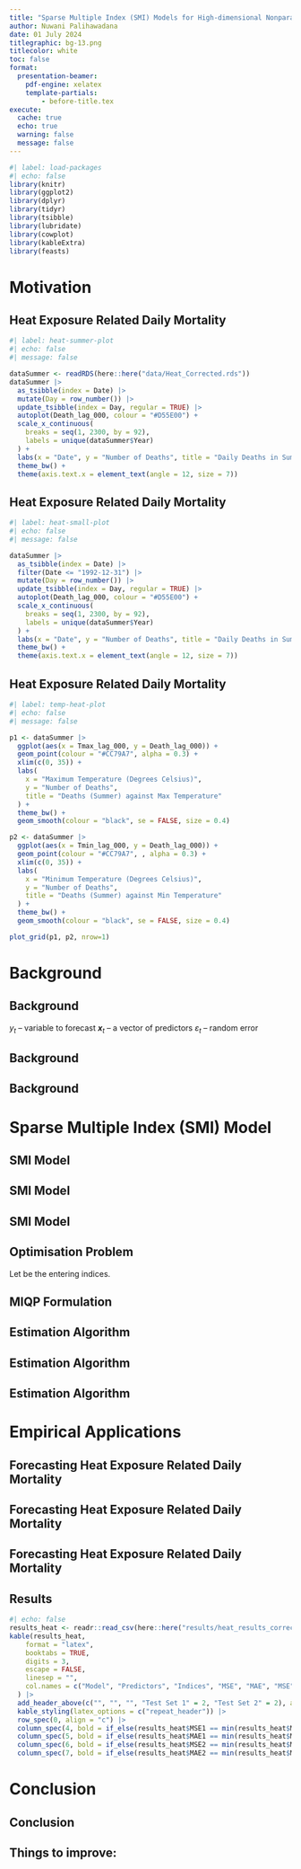```yaml
---
title: "Sparse Multiple Index (SMI) Models for High-dimensional Nonparametric Forecasting"
author: Nuwani Palihawadana
date: 01 July 2024
titlegraphic: bg-13.png
titlecolor: white
toc: false
format:
  presentation-beamer:
    pdf-engine: xelatex
    template-partials:
        - before-title.tex
execute:
  cache: true
  echo: true
  warning: false
  message: false
---
```


```r
#| label: load-packages
#| echo: false
library(knitr)
library(ggplot2)
library(dplyr)
library(tidyr)
library(tsibble)
library(lubridate)
library(cowplot)
library(kableExtra)
library(feasts)
```


# Motivation

## Heat Exposure Related Daily Mortality
```r
#| label: heat-summer-plot
#| echo: false
#| message: false

dataSummer <- readRDS(here::here("data/Heat_Corrected.rds"))
dataSummer |>
  as_tsibble(index = Date) |>
  mutate(Day = row_number()) |>
  update_tsibble(index = Day, regular = TRUE) |>
  autoplot(Death_lag_000, colour = "#D55E00") +
  scale_x_continuous(
    breaks = seq(1, 2300, by = 92),
    labels = unique(dataSummer$Year)
  ) +
  labs(x = "Date", y = "Number of Deaths", title = "Daily Deaths in Summer - Montreal, Canada") +
  theme_bw() +
  theme(axis.text.x = element_text(angle = 12, size = 7))
```


## Heat Exposure Related Daily Mortality
```r
#| label: heat-small-plot
#| echo: false
#| message: false

dataSummer |>
  as_tsibble(index = Date) |>
  filter(Date <= "1992-12-31") |>
  mutate(Day = row_number()) |>
  update_tsibble(index = Day, regular = TRUE) |>
  autoplot(Death_lag_000, colour = "#D55E00") +
  scale_x_continuous(
    breaks = seq(1, 2300, by = 92),
    labels = unique(dataSummer$Year)
  ) +
  labs(x = "Date", y = "Number of Deaths", title = "Daily Deaths in Summer - 1990 to 1992") +
  theme_bw() +
  theme(axis.text.x = element_text(angle = 12, size = 7))
```


## Heat Exposure Related Daily Mortality
```r
#| label: temp-heat-plot
#| echo: false
#| message: false

p1 <- dataSummer |>
  ggplot(aes(x = Tmax_lag_000, y = Death_lag_000)) +
  geom_point(colour = "#CC79A7", alpha = 0.3) +
  xlim(c(0, 35)) +
  labs(
    x = "Maximum Temperature (Degrees Celsius)",
    y = "Number of Deaths",
    title = "Deaths (Summer) against Max Temperature"
  ) +
  theme_bw() +
  geom_smooth(colour = "black", se = FALSE, size = 0.4)

p2 <- dataSummer |>
  ggplot(aes(x = Tmin_lag_000, y = Death_lag_000)) +
  geom_point(colour = "#CC79A7", , alpha = 0.3) +
  xlim(c(0, 35)) +
  labs(
    x = "Minimum Temperature (Degrees Celsius)",
    y = "Number of Deaths",
    title = "Deaths (Summer) against Min Temperature"
  ) +
  theme_bw() +
  geom_smooth(colour = "black", se = FALSE, size = 0.4)

plot_grid(p1, p2, nrow=1)
```


# Background

## Background

\begin{itemize}
  \item \color{violet} \textbf{\textsl{Nonlinear "Transfer Function" model}}
\end{itemize}
\begin{block}{}
  \centerline{$y_{t} = f(\mathbfit{x}_{t}, \mathbfit{x}_{t-1}, \dots,\mathbfit{x}_{t-p}, y_{1},\dots,y_{t-k}) + \varepsilon_{t}$}
\end{block}

$y_{t}$ -- variable to forecast \newline
$\mathbfit{x}_{t}$ -- a vector of predictors \newline
$\varepsilon_{t}$ -- random error

\pause
\begin{itemize}
  \item Impossible to estimate $f$ for large $p$ -- \textbf{\textit{curse of dimensionality}}
  \pause
  \item Reasonable to impose additivity constraints \\[0.2cm]
\end{itemize}
\begin{block}{}
  \centerline{$f(\mathbfit{x}_{t}, \mathbfit{x}_{t-1}, \dots,\mathbfit{x}_{t-p}) = \sum_{i=0}^{p} {f_{i}(\mathbfit{x}_{t-i})}$ \pause \color{violet} \alert{$\mathbfit{\leftarrow}$ Nonparametric Additive Model}}
\end{block}


## Background

::: {.callout-warning}
## \color{violet} \textbf{Issues:}

\begin{enumerate}
  \item Challenging to estimate in a high-dimensional setting \newline
  \item Subjectivity in predictor selection, and predictor grouping to model interactions
\end{enumerate}
:::


## Background

::: {.callout-warning}
## \color{violet} \textbf{Issues:}

\begin{enumerate}
  \item Challenging to estimate in a high-dimensional setting \newline
  \item Subjectivity in predictor selection, and predictor grouping to model interactions
\end{enumerate}
:::

::: {.callout-note}
## \color{violet} \textbf{Index Models:}

\begin{itemize}
    \item \textbf{Mitigate difficulty of estimating a nonparametric component for each predictor}
    \item \textbf{Improve flexibility}
\end{itemize}
\begin{textblock}{6}(8.5, 7)
\fontsize{12}{12}\sf
\begin{block}{}
\color{violet}
$$
  y_{i} = g \left ( \mathbfit{\alpha}^{T} \mathbfit{x}_{i} \right ) + \varepsilon_{i}
$$
\end{block}
\end{textblock}
:::


# Sparse Multiple Index (SMI) Model

## SMI Model

\begin{block}{Semi-parametric model}
$$y_{i} = \beta_{0} + \sum_{j = 1}^{p}g_{j}(\mathbfit{\alpha}_{j}^{T}\mathbfit{x}_{ij}) + \sum_{k = 1}^{d}f_{k}(w_{ik}) + \mathbfit{\theta}^{T}\mathbfit{u}_{i} + \varepsilon_{i}, \quad i = 1, \dots, n,$$
\end{block}

\begin{itemize}
  \item \small \color{black} $y_{i}$ -- \color{violet} univariate response
  \item \small \color{black} $\mathbfit{x}_{ij} \in \mathbb{R}^{\ell_{j}}$, $j = 1, \dots, p$ -- \color{violet} $p$ subsets of predictors entering indices
  \item \small \color{black} $\mathbfit{\alpha}_{j}$ -- \color{violet} $\ell_{j}$-dimensional vectors of index coefficients
  \item \small \color{black} $g_{j}, f_{k}$ -- \color{violet} smooth nonlinear functions
  \item \small \color{black} Additional predictors :
    \begin{itemize}
      \item \small $w_{ik}$  --   \color{violet} nonlinear 
      \item \small \color{black} $\mathbfit{u}_{i}$  --   \color{violet} linear
    \end{itemize}
\end{itemize}


## SMI Model

\begin{block}{Semi-parametric model}
$$y_{i} = \beta_{0} + \sum_{j = 1}^{p}g_{j}(\mathbfit{\alpha}_{j}^{T}\mathbfit{x}_{ij}) + \sum_{k = 1}^{d}f_{k}(w_{ik}) + \mathbfit{\theta}^{T}\mathbfit{u}_{i} + \varepsilon_{i}, \quad i = 1, \dots, n,$$
\end{block}

\begin{itemize}
  \item \small \color{black} $y_{i}$ -- \color{violet} univariate response
  \item \small \color{black} $\mathbfit{x}_{ij} \in \mathbb{R}^{\ell_{j}}$, $j = 1, \dots, p$ -- \color{violet} $p$ subsets of predictors entering indices
  \item \small \color{black} $\mathbfit{\alpha}_{j}$ -- \color{violet} $\ell_{j}$-dimensional vectors of index coefficients
  \item \small \color{black} $g_{j}, f_{k}$ -- \color{violet} smooth nonlinear functions
  \item \small \color{black} Additional predictors :
    \begin{itemize}
      \item \small $w_{ik}$  --   \color{violet} nonlinear 
      \item \small \color{black} $\mathbfit{u}_{i}$  --   \color{violet} linear
    \end{itemize}
\end{itemize}

\begin{textblock}{5.5}(9, 6.3)
\fontsize{11}{12}\sf
\begin{alertblock}{}
\small Allow elements equal to zero in $\mathbfit{\alpha}_{j}$ -- "Sparse"
\end{alertblock}
\end{textblock}


## SMI Model

\begin{block}{Semi-parametric model}
$$y_{i} = \beta_{0} + \sum_{j = 1}^{p}g_{j}(\mathbfit{\alpha}_{j}^{T}\mathbfit{x}_{ij}) + \sum_{k = 1}^{d}f_{k}(w_{ik}) + \mathbfit{\theta}^{T}\mathbfit{u}_{i} + \varepsilon_{i}, \quad i = 1, \dots, n,$$
\end{block}

\begin{itemize}
  \item \small \color{black} $y_{i}$ -- \color{violet} univariate response
  \item \small \color{black} $\mathbfit{x}_{ij} \in \mathbb{R}^{\ell_{j}}$, $j = 1, \dots, p$ -- \color{violet} $p$ subsets of predictors entering indices
  \item \small \color{black} $\mathbfit{\alpha}_{j}$ -- \color{violet} $\ell_{j}$-dimensional vectors of index coefficients
  \item \small \color{black} $g_{j}, f_{k}$ -- \color{violet} smooth nonlinear functions
  \item \small \color{black} Additional predictors :
    \begin{itemize}
      \item \small $w_{ik}$  --   \color{violet} nonlinear 
      \item \small \color{black} $\mathbfit{u}_{i}$  --   \color{violet} linear
    \end{itemize}
\end{itemize}

\begin{textblock}{5.5}(9, 6)
\fontsize{11}{12}\sf
\begin{alertblock}{}
\scriptsize Both "p" and the predictor grouping among indices are unknown.
\end{alertblock}
\end{textblock} 

\begin{textblock}{5.5}(9, 7)
\fontsize{11}{12}\sf
\begin{alertblock}{}
\scriptsize Overlapping of predictors among indices is not allowed.
\end{alertblock}
\end{textblock} 


## Optimisation Problem

\small Let \color{violet}\textbf{$q$} \color{black}be the \color{violet}\textit{total number of predictors} \color{black}entering indices.

\begin{block}{}
\begin{align*}
  & \min_{\beta_{0}, p, \mathbfit{\alpha}, \mathbfit{g}, \mathbfit{f}, \mathbfit{\theta}} \quad \sum_{i = 1}^{n}\Bigg [ y_{i} - \beta_{0} - \sum_{j = 1}^{p}g_{j}(\mathbfit{\alpha}_{j}^{T}\mathbfit{x}_{i}) - \sum_{k = 1}^{d}f_{k}(w_{ik}) - \mathbfit{\theta}^{T}\mathbfit{u}_{i}\Bigg]^{2} \\
  & \hspace*{5cm} + \color{blue}\lambda_{0}\sum_{j = 1}^{p}\sum_{m = 1}^{q}\mathbb{1}(\alpha_{jm} \neq 0) \color{black}+ \color{magenta}\lambda_{2}\sum_{j = 1}^{p}\|\mathbfit{\alpha}_{j}\|_2^2 \nonumber \\
  & \hspace*{1.5cm} \text{s.t.}\quad \sum_{j=1}^p \mathbb{1}(\alpha_{jm} \neq 0) \in \{0,1\} \quad \forall m \nonumber
\end{align*}
\end{block}
\pause
\begin{itemize}
  \item \color{blue}$\lambda_{0} > 0$ -- controls the number of selected predictors
  \pause
  \item \color{magenta}$\lambda_{2} \ge 0$ -- controls the strength of the additional shrinkage
\end{itemize}


## MIQP Formulation

\begin{block}{}
$$
\begin{aligned}
  \min_{\beta_{0}, p, \mathbfit{\alpha}, \mathbfit{g}, \mathbfit{f}, \mathbfit{\theta}, \mathbfit{z}} \quad & \sum_{i = 1}^{n}\Bigg [ y_{i} - \beta_{0} - \sum_{j = 1}^{p}{g_{j}(\mathbfit{\alpha}_{j}^{T}\mathbfit{x}_{i})} - \sum_{k = 1}^{d} {f_{k}(w_{ik})} - \mathbfit{\theta}^{T}\mathbfit{u}_{i}\Bigg ]^{2} \\
  & \hspace*{4cm} + \color{blue}\lambda_{0}\sum_{j = 1}^{p}\sum_{m = 1}^{q}z_{jm} \color{black}+ \color{magenta}\lambda_{2}\sum_{j = 1}^{p}\sum_{m = 1}^{q} \alpha_{jm}^{2} \\
  \text{s.t.} \quad & |\alpha_{jm}| \le Mz_{jm} \quad \forall j, \forall m, \\
  & \sum_{j = 1}^{p}z_{jm} \le 1 \quad \forall m, \\
  & z_{jm} \in \{0, 1\} \pause \color{red} \quad \mathbfit{\leftarrow} \quad z_{jm} = \mathbb{1}(\alpha_{jm} \neq 0)
\end{aligned}
$$
\end{block}
\pause
\begin{itemize}
  \item $M < \infty$: \small{If $\mathbfit{\alpha^{*}}$ is an optimal solution, then $\max \big ( \{|\alpha_{jm}^{*} |\}_{j\in[p],m\in[q]} \big) \le M$}
\end{itemize}

## Estimation Algorithm

\begin{block}{}
\fontsize{9}{9}\sf
\color{blue} \textbf{Step 1 :} \color{black} Initialise index structure and index coefficients
\end{block}
\pause
\begin{block}{}
\fontsize{8}{8}\sf
  \begin{itemize}
    \item \color{violet} \textbf{PPR:} Projection Pursuit Regression Based Initialisation
    \item \color{violet} \textbf{Additive:} Nonparametric Additive Model Based Initialisation
    \item \color{violet} \textbf{Linear:} Linear Regression Based Initialisation
    \item \color{violet} \textbf{Multiple:} Pick One From Multiple Initialisations
  \end{itemize}
\end{block}


## Estimation Algorithm

\begin{block}{}
\fontsize{9}{9}\sf
\color{blue} \textbf{Step 1 :} \color{black} Initialise index structure and index coefficients
\end{block}
\begin{block}{}
\fontsize{9}{9}\sf
\color{violet} \textbf{Step 2 :} \color{black} Estimate nonlinear functions
\end{block}
\pause
\begin{block}{}
\fontsize{9}{9}\sf
\color{blue} \textbf{Step 3 :} \color{black} Update index coefficients
\end{block}
\pause
\begin{block}{}
\fontsize{9}{9}\sf
\color{violet} \textbf{Step 4 :} \color{black} Iterate steps 2 and 3 -- until:
\end{block}
\pause
\begin{block}{}
\fontsize{8}{8}\sf
\begin{itemize}
  \item \color{violet} convergence
  \item \color{violet} loss increases for 3 consecutive iterations \color{black} OR
  \item \color{violet} max iterations
\end{itemize}
\end{block}


## Estimation Algorithm

\begin{block}{}
\fontsize{9}{9}\sf
\color{blue} \textbf{Step 1 :} \color{black} Initialise index structure and index coefficients
\end{block}
\begin{block}{}
\fontsize{9}{9}\sf
\color{violet} \textbf{Step 2 :} \color{black} Estimate nonlinear functions
\end{block}
\begin{block}{}
\fontsize{9}{9}\sf
\color{blue} \textbf{Step 3 :} \color{black} Update index coefficients
\end{block}
\begin{block}{}
\fontsize{9}{9}\sf
\color{violet} \textbf{Step 4 :} \color{black} Iterate steps 2 and 3 until stopping criteria are reached
\end{block}
\begin{block}{}
\fontsize{9}{9}\sf
\color{blue} \textbf{Step 5 :} \color{black} Add a new index with dropped predictors, and repeat step 4
\end{block}
\pause 
\begin{block}{}
\fontsize{9}{9}\sf
\color{violet} \textbf{Step 6 :} \color{black} Increase p by 1 in each iteration of step 5 -- until:
\end{block}
\pause 
\begin{block}{}
\fontsize{8}{8}\sf
\begin{itemize}
  \item \color{violet} no.of indices reaches $q$
  \item \color{violet} loss increases after the increment model \color{black} OR 
  \item \color{violet} solution maintains same no.of indices as previous iteration, and abs(difference of index coefficients between two successive iterations) $<=$ tolerance
\end{itemize}
\end{block}


# Empirical Applications

## Forecasting Heat Exposure Related Daily Mortality

\begin{textblock}{7}(0.7, 1)
\fontsize{11}{12}\sf
\begin{block}{Variables}
  \begin{itemize}
    \item \color{violet} \textbf{Response:} \color{black} \textbf{Daily deaths in Summer} -- 1990 to 2014 -- Montreal, Canada
    \item \color{violet} \textbf{Index Variables:} 
      \begin{itemize}
        \item \color{black} Death lags
        \item \color{black} Max temperature lags
        \item \color{black} Min temperature lags
        \item \color{black} Vapor pressure lags
      \end{itemize}
    \item \color{violet}\textbf{Nonlinear:} \color{black} DOS (day of the season), Year \newline
  \end{itemize}
\end{block}
\end{textblock}


## Forecasting Heat Exposure Related Daily Mortality

\begin{textblock}{7}(0.7, 1)
\fontsize{11}{12}\sf
\begin{block}{Variables}
  \begin{itemize}
    \item \color{violet} \textbf{Response:} \color{black} \textbf{Daily deaths in Summer} -- 1990 to 2014 -- Montreal, Canada
    \item \color{violet} \textbf{Index Variables:} 
      \begin{itemize}
        \item \color{black} Death lags
        \item \color{black} Max temperature lags
        \item \color{black} Min temperature lags
        \item \color{black} Vapor pressure lags
      \end{itemize}
    \item \color{violet}\textbf{Nonlinear:} \color{black} DOS (day of the season), Year \newline
  \end{itemize}
\end{block}
\end{textblock}

\begin{textblock}{7}(8.3, 1)
\fontsize{11}{12}\sf
\begin{block}{Data Split}
  \begin{itemize}
  \item \color{violet}\textbf{Training Set:} \color{black}1990 to 2012 \newline
  \item \color{violet}\textbf{Validation Set:} \color{black}2013 \newline
  \item \color{violet}\textbf{Test Set:} \color{black}2014 \newline \newline \newline \newline \newline \newline
\end{itemize}
\end{block}
\end{textblock}


## Forecasting Heat Exposure Related Daily Mortality

\begin{textblock}{7}(0.7, 1)
\fontsize{11}{12}\sf
\begin{block}{Variables}
  \begin{itemize}
    \item \color{violet} \textbf{Response:} \color{black} \textbf{Daily deaths in Summer} -- 1990 to 2014 -- Montreal, Canada
    \item \color{violet} \textbf{Index Variables:} 
      \begin{itemize}
        \item \color{black} Death lags
        \item \color{black} Max temperature lags
        \item \color{black} Min temperature lags
        \item \color{black} Vapor pressure lags
      \end{itemize}
    \item \color{violet}\textbf{Nonlinear:} \color{black} DOS (day of the season), Year \newline
  \end{itemize}
\end{block}
\end{textblock}

\begin{textblock}{7}(8.3, 1)
\fontsize{11}{12}\sf
\begin{block}{Data Split}
  \begin{itemize}
  \item \color{violet}\textbf{Training Set:} \color{black}1990 to 2012 \newline
  \item \color{violet}\textbf{Validation Set:} \color{black}2013 \newline
  \item \color{violet}\textbf{Test Set:} \color{black}2014 \newline \newline \newline \newline \newline \newline
\end{itemize}
\end{block}
\end{textblock}

\begin{textblock}{14.6}(0.7, 6.8)
\fontsize{11}{12}\sf
\begin{alertblock}{}
$$
  \textbf{Deaths} = \beta_{0} + \sum_{j = 1}^{p}{g_{j}(\mathbfit{X}\mathbfit{\alpha}_{j})} + f_{1}(\textbf{DOS}) + f_{2}(\textbf{Year})+ \mathbfit{\varepsilon},
$$
\end{alertblock}
\end{textblock}


## Results

\fontsize{9}{12}\sf
```r
#| echo: false
results_heat <- readr::read_csv(here::here("results/heat_results_correct.csv"))
kable(results_heat,
    format = "latex",
    booktabs = TRUE,
    digits = 3,
    escape = FALSE,
    linesep = "",
    col.names = c("Model", "Predictors", "Indices", "MSE", "MAE", "MSE", "MAE")
  ) |>
  add_header_above(c("", "", "", "Test Set 1" = 2, "Test Set 2" = 2), align = "c") |>
  kable_styling(latex_options = c("repeat_header")) |>
  row_spec(0, align = "c") |>
  column_spec(4, bold = if_else(results_heat$MSE1 == min(results_heat$MSE1), TRUE, FALSE)) |>
  column_spec(5, bold = if_else(results_heat$MAE1 == min(results_heat$MAE1), TRUE, FALSE)) |>
  column_spec(6, bold = if_else(results_heat$MSE2 == min(results_heat$MSE2), TRUE, FALSE)) |>
  column_spec(7, bold = if_else(results_heat$MAE2 == min(results_heat$MAE2), TRUE, FALSE))
```

\begin{textblock}{14}(1, 6.2)
\fontsize{10}{12}\sf
  \alert{SMI Model (a, b) $\quad \mathbfit{\rightarrow \quad \lambda_{0} = a, \lambda_{2} = b}$}
\end{textblock}

\begin{textblock}{14}(1, 7.2)
\fontsize{10}{12}\sf
\begin{block}{}
\begin{itemize}
  \item \color{violet} \textbf{Test Set 1:} \color{black} Three months (June, July and August 2014)
  \item \color{violet} \textbf{Test Set 2:} \color{black} One month (June 2014)
\end{itemize}
\end{block}
\end{textblock}


# Conclusion

## Conclusion

::: {.callout-note}
## \color{violet} \textbf{Key features:}

\begin{itemize}
    \item Automatic selection of number of indices and predictor grouping
    \item Automatic predictor selection
    \item A wide spectrum: from single index models to additive models
    \item Flexibility to include separate nonlinear and linear predictors
  \end{itemize}
:::

\pause

::: {.callout-warning}
## \color{violet} Things to improve:

\begin{itemize}
    \item \small Initialisation: we encourage trial-and-error
    \item \small Applicability: more applications are needed
    \item \small Computational time: increases with number of predictors and indices
  \end{itemize}
:::

## 

\placefig{1.1}{1}{width=3cm}{hex-large}

\begin{textblock}{10.2}(4.8, 1)
\fontsize{11}{12}\sf
\begin{alertblock}{}
\begin{itemize}
  \item \color{blue} \textbf{R package :}
\end{itemize}
  \hspace*{0.8cm} \href{https://github.com/nuwani-palihawadana/smimodel}{github.com/nuwani-palihawadana/smimodel}
\end{alertblock}
\end{textblock}

\begin{textblock}{10.2}(4.8, 2.8)
\fontsize{11}{12}\sf
\begin{alertblock}{}
\begin{itemize}
  \item \color{blue} \textbf{Paper :}
\end{itemize}
  \hspace*{0.8cm} \href{https://github.com/nuwani-palihawadana/smimodel_paper}{github.com/nuwani-palihawadana/smimodel\_paper}
\end{alertblock}
\end{textblock}

\begin{textblock}{10.2}(2.9, 5)
\fontsize{12}{12}\sf
\begin{block}{Find me :}
\faLinkedin \hspace*{0.3cm} \href{https://www.linkedin.com/in/nuwani-palihawadana/}{in/nuwani-palihawadana} \newline
\faGithub \hspace*{0.3cm} \href{https://github.com/nuwani-palihawadana}{@nuwani-palihawadana} \newline
\faEnvelope \hspace*{0.3cm} \href{mailto:nuwani.kodikarapalihawadana@monash.edu}{nuwani.kodikarapalihawadana@monash.edu}
\end{block}
\end{textblock}